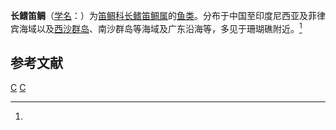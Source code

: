 {{Speciesbox
| taxon = Symphorus spilurus
| binomial_authority = ([[阿尔伯特·甘瑟|Günther]], 1874)<ref name='id7465'>{{cite web| url =http://www.bioinfo.cn/db05/BjdwSpecies.php?action=view&id=7465| title =长鳍笛鲷| work =《中国动物物种编目数据库》| publisher =中国科学院微生物研究所| author =中国科学院动物研究所| accessdate =2009-04-16| deadurl =yes| archiveurl =https://web.archive.org/web/20160305024107/http://www.bioinfo.cn/db05/BjdwSpecies.php?action=view&id=7465| archivedate =2016-03-05}}</ref>
}}

'''长鳍笛鲷'''（[[学名|学名]]：{{lang|la|''Symphorus spilurus''}}）为[[笛鲷科|笛鲷科]][[长鳍笛鲷属|长鳍笛鲷属]]的[[鱼类|鱼类]]。分布于中国至印度尼西亚及菲律宾海域以及[[西沙群岛|西沙群岛]]、南沙群岛等海域及广东沿海等，多见于珊瑚礁附近。<ref name='id7465'/>

== 参考文献 ==
{{reflist}}

{{taxonbar}}
[[Category:_1874年描述的鱼类|C]]
[[Category:长鳍笛鲷属|C]]